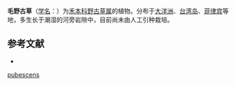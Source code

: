 {{Speciesbox
| name = 毛野古草
| status = 
| status_system = 
| image = 
| genus = Arundinella
| species = pubescens
| authority = Merr. ex Hack.
}}

'''毛野古草'''（[[学名|学名]]：{{lang|la|''Arundinella pubescens''}}）为[[禾本科|禾本科]][[野古草属|野古草属]]的植物。分布于[[大洋洲|大洋洲]]、[[台湾岛|台湾岛]]、[[菲律宾|菲律宾]]等地，多生长于潮湿的河旁岩隙中，目前尚未由人工引种栽培。

== 参考文献 ==
<div class="references-small">
* {{cite web| url =http://www.bioinfo.cn/db05/KmzwSpecies.php?action=view&id=10120| title =毛野古草| work =《中国高等植物数据库全库》| publisher =中国科学院微生物研究所| author =昆明植物研究所| accessdate =2009-02-24| deadurl =yes| archiveurl =https://web.archive.org/web/20160305015137/http://www.bioinfo.cn/db05/KmzwSpecies.php?action=view&id=10120| archivedate =2016-03-05}}
</div>
{{Taxonbar|from=Q11128547}}

{{DEFAULTSORT:Arundinella pubescens}}
[[Category:野古草属|pubescens]]


{{Panicoideae-stub}}
